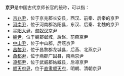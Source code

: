 '''京尹'''是中国古代京师长官的统称，可以指：
*[[京兆尹|京兆尹]]，位于京兆郡长安县，西汉、前秦、后秦的京尹
*[[河南尹|河南尹]]，位于河南郡洛阳县，东汉、后秦、北魏的京尹
*[[平阳大尹|平阳大尹]]，[[匈奴汉|匈奴汉]]京尹
*[[魏尹|魏尹]]，位于魏郡邺城，后赵、前燕京尹
*[[中山尹|中山尹]]，位于中山郡，后燕京尹
*[[昌黎尹|昌黎尹]]，位于昌黎郡龙城县，后燕、北燕京尹
*[[燕都尹|燕都尹]]，位于燕郡广固县，南燕京尹
*[[凉都尹|凉都尹]]，位于武威郡姑臧县，后凉京尹
*[[顺天府尹|顺天府尹]]，位于[[直隶|直隶]][[顺天府|顺天府]]，明朝、清朝京尹

{{消歧义|cat=二字消歧义}}